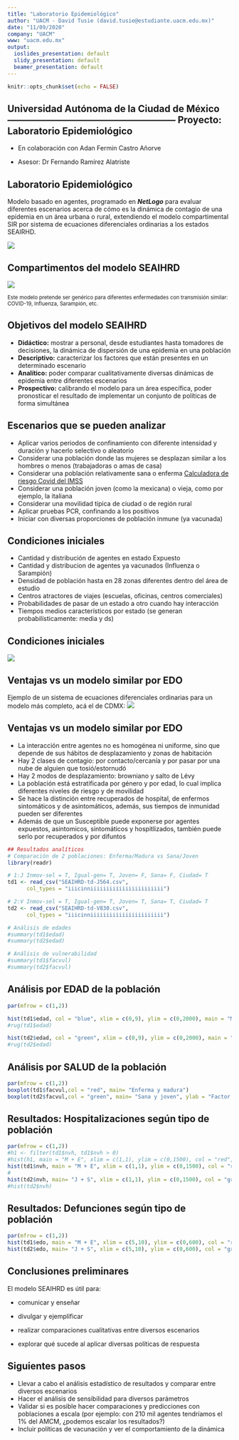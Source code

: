 ```yaml
---
title: "Laboratorio Epidemiológico"
author: "UACM - David Tusie (david.tusie@estudiante.uacm.edu.mx)"
date: "11/09/2020"
company: "UACM"
www: "uacm.edu.mx"
output:
  ioslides_presentation: default
  slidy_presentation: default
  beamer_presentation: default
---
```


```r
knitr::opts_chunk$set(echo = FALSE)
```

## Universidad Autónoma de la Ciudad de México  ------------------------------------------------------ Proyecto: Laboratorio Epidemiológico

- En colaboración con Adan Fermin Castro Añorve

- Asesor: Dr Fernando Ramírez Alatriste

## Laboratorio Epidemiológico

Modelo basado en agentes, programado en **_NetLogo_** para evaluar diferentes escenarios acerca de cómo es la dinámica de contagio de una epidemia en un área urbana o rural, extendiendo el modelo compartimental SIR por sistema de ecuaciones diferenciales ordinarias a los estados SEAIRHD.  

![](seaihrd-fig-01v1.png)   

## Compartimentos del modelo SEAIHRD

![](seaihrd-fig-02.png)

<small>Este modelo pretende ser genérico para diferentes enfermedades con transmisión similar: COVID-19, Influenza, Sarampión, etc.</small>

## Objetivos del modelo SEAIHRD

- **Didáctico:** mostrar a personal, desde estudiantes hasta tomadores de decisiones, la dinámica de dispersión de una epidemia en una población
- **Descriptivo:** caracterizar los factores que están presentes en un determinado escenario
- **Analítico:** poder comparar cualitativamente diversas dinámicas de epidemia entre diferentes escenarios
- **Prospectivo:** calibrando el modelo para un área específica, poder pronosticar el resultado de implementar un conjunto de políticas de forma simultánea

## Escenarios que se pueden analizar  

- Aplicar varios periodos de confinamiento con diferente intensidad y duración y hacerlo selectivo o aleatorio  
- Considerar una población donde las mujeres se desplazan similar a los hombres o menos (trabajadoras o amas de casa)  
- Considerar una población relativamente sana o enferma [Calculadora de riesgo Covid del IMSS](http://www.imss.gob.mx/covid-19/calculadora-complicaciones)  
- Considerar una población joven (como la mexicana) o vieja, como por ejemplo, la italiana  
- Considerar una movilidad típica de ciudad o de región rural  
- Aplicar pruebas PCR, confinando a los positivos  
- Iniciar con diversas proporciones de población inmune (ya vacunada)  

## Condiciones iniciales

- Cantidad y distribución de agentes en estado Expuesto
- Cantidad y distribucion de agentes ya vacunados (Influenza o Sarampión)
- Densidad de población hasta en 28 zonas diferentes dentro del área de estudio
- Centros atractores de viajes (escuelas, oficinas, centros comerciales)
- Probabilidades de pasar de un estado a otro cuando hay interacción
- Tiempos medios característicos por estado (se generan probabilísticamente: media y ds)

## Condiciones iniciales
![](seaihrd-fig-05b.png)   

## Ventajas vs un modelo similar por EDO

Ejemplo de un sistema de ecuaciones diferenciales ordinarias para un modelo más completo, acá el de CDMX:
![](seaihrd-fig-04.png)   


## Ventajas vs un modelo similar por EDO

- La interacción entre agentes no es homogénea ni uniforme, sino que depende de sus hábitos de desplazamiento y zonas de habitación
- Hay 2 clases de contagio: por contacto/cercanía y por pasar por una nube de alguien que tosió/estornudó
- Hay 2 modos de desplazamiento: browniano y salto de Lévy
- La población está estratificada por género y por edad, lo cual implica diferentes niveles de riesgo y de movilidad
- Se hace la distinción entre recuperados de hospital, de enfermos sintomáticos y de asintomáticos, además, sus tiempos de inmunidad pueden ser diferentes
- Además de que un Susceptible puede exponerse por agentes expuestos, asintomicos, sintomáticos y hospitlizados, también puede serlo por recuperados y por difuntos

``` r
## Resultados analíticos
# Comparación de 2 poblaciones: Enferma/Madura vs Sana/Joven  
library(readr)

# 1:J Inmov-sel = T, Igual-gen= T, Joven= F, Sana= F, Ciudad= T
td1 <- read_csv("SEAIHRD-td-J564.csv",
      col_types = "iiicinniiiiiiiiiiiiiiiiiiiiiii")

# 2:V Inmov-sel = T, Igual-gen= T, Joven= T, Sana= T, Ciudad= T
td2 <- read_csv("SEAIHRD-td-V830.csv",
      col_types = "iiicinniiiiiiiiiiiiiiiiiiiiiii")

```

``` r
# Análisis de edades
#summary(td1$edad)
#summary(td2$edad)
```

``` r
# Análisis de vulnerabilidad
#summary(td1$facvul)
#summary(td2$facvul)
```
## Análisis por EDAD de la población

``` r
par(mfrow = c(1,2))

hist(td1$edad, col = "blue", xlim = c(0,9), ylim = c(0,2000), main = "Madura y enferma", xlab = "rango de edad", ylab = "personas")
#rug(td1$edad)

hist(td2$edad, col = "green", xlim = c(0,9), ylim = c(0,2000), main = "Joven y sana", xlab = "rango de edad", ylab = "personas")
#rug(td2$edad)
```

## Análisis por SALUD de la población

``` r
par(mfrow = c(1,2))
boxplot(td1$facvul,col = "red", main= "Enferma y madura")
boxplot(td2$facvul,col = "green", main= "Sana y joven", ylab = "Factor de vulnerabiliad")
```

## Resultados: Hospitalizaciones según tipo de población

```r
par(mfrow = c(1,2))
#h1 <- filter(td1$nvh, td1$nvh > 0)
#hist(h1, main = "M + E", xlim = c(1,1), ylim = c(0,1500), col = "red", xlab = #"hospitalizaciones")
hist(td1$nvh, main = "M + E", xlim = c(1,1), ylim = c(0,1500), col = "red", xlab = " ", ylab = "hospitalizaciones")
#
hist(td2$nvh, main= "J + S", xlim = c(1,1), ylim = c(0,1500), col = "green", xlab = " ", ylab = "hospitalizaciones")
#hist(td2$nvh)
```

## Resultados: Defunciones según tipo de población

```r
par(mfrow = c(1,2))
hist(td1$edo, main = "M + E", xlim = c(5,10), ylim = c(0,600), col = "red", ylab = "Defunciones", xlab = " ")
hist(td2$edo, main= "J + S", xlim = c(5,10), ylim = c(0,600), col = "green", ylab = "Defunciones", xlab = " ")
```

## Conclusiones preliminares

El modelo SEAIHRD es útil para:   
  
- comunicar y enseñar    
  
- divulgar y ejemplificar
  
- realizar comparaciones cualitativas entre diversos escenarios  
  
- explorar qué sucede al aplicar diversas políticas de respuesta  

## Siguientes pasos

- Llevar a cabo el análisis estadístico de resultados y comparar entre diversos escenarios  
- Hacer el análisis de sensibilidad para diversos parámetros  
- Validar si es posible hacer comparaciones y predicciones con poblaciones a escala (por ejemplo: con 210 mil agentes tendríamos el 1% del AMCM, ¿podemos escalar los resultados?)  
- Incluir políticas de vacunación y ver el comportamiento de la dinámica  
